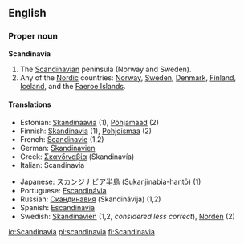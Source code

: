 ==English==

===Proper noun===
'''Scandinavia'''

#The [[Scandinavian]] peninsula (Norway and Sweden).
#Any of the [[Nordic]] countries: [[Norway]], [[Sweden]], [[Denmark]], [[Finland]], [[Iceland]], and the [[Faeroe Islands]].

====Translations====
{{top}}
*Estonian: [[Skandinaavia]] (1), [[Põhjamaad]] (2)
*Finnish: [[Skandinavia]] (1), [[Pohjoismaa]] (2)
*French: [[Scandinavie]] {{f}} (1,2)
*German: [[Skandinavien]] {{n}}
*Greek: [[Σκανδιναβία]] (Skandinavía) {{f}}
*Italian: Scandinavia {{f}}
{{mid}}
*Japanese: [[スカンジナビア半島]] (Sukanjinabia-hantō) (1)
*Portuguese: [[Escandinávia]] {{f}}
*Russian: [[Скандинавия]] (Skandinávija) {{f}} (1,2)
*Spanish: [[Escandinavia]] {{f}}
*Swedish: [[Skandinavien]] (1,2, ''considered less correct''), [[Norden]] (2)
{{bottom}}

[[io:Scandinavia]]
[[pl:scandinavia]]
[[fi:Scandinavia]]